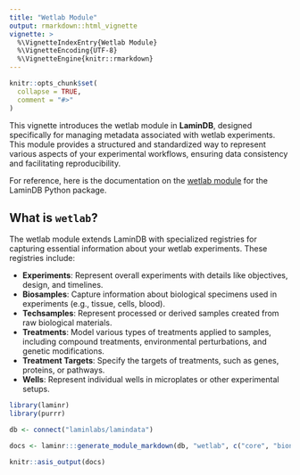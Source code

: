 ```yaml
---
title: "Wetlab Module"
output: rmarkdown::html_vignette
vignette: >
  %\VignetteIndexEntry{Wetlab Module}
  %\VignetteEncoding{UTF-8}
  %\VignetteEngine{knitr::rmarkdown}
---
```


```r
knitr::opts_chunk$set(
  collapse = TRUE,
  comment = "#>"
)
```

This vignette introduces the wetlab module in **LaminDB**, designed specifically for managing metadata associated with wetlab experiments. This module provides a structured and standardized way to represent various aspects of your experimental workflows, ensuring data consistency and facilitating reproducibility.

For reference, here is the documentation on the [wetlab module](https://docs.lamin.ai/wetlab) for the LaminDB Python package.

## What is `wetlab`?

The wetlab module extends LaminDB with specialized registries for capturing essential information about your wetlab experiments. These registries include:

* **Experiments**: Represent overall experiments with details like objectives, design, and timelines.
* **Biosamples**: Capture information about biological specimens used in experiments (e.g., tissue, cells, blood).
* **Techsamples**: Represent processed or derived samples created from raw biological materials.
* **Treatments**: Model various types of treatments applied to samples, including compound treatments, environmental perturbations, and genetic modifications.
* **Treatment Targets**: Specify the targets of treatments, such as genes, proteins, or pathways.
* **Wells**: Represent individual wells in microplates or other experimental setups.


```r
library(laminr)
library(purrr)

db <- connect("laminlabs/lamindata")

docs <- laminr:::generate_module_markdown(db, "wetlab", c("core", "bionty", "wetlab"))

knitr::asis_output(docs)
```